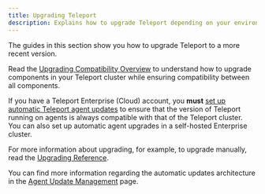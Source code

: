 ```yaml
---
title: Upgrading Teleport
description: Explains how to upgrade Teleport depending on your environment and edition.
---
```


The guides in this section show you how to upgrade Teleport to a more recent
version.

Read the [Upgrading Compatibility Overview](./upgrading/overview.mdx) to
understand how to upgrade components in your Teleport cluster while ensuring
compatibility between all components.

If you have a Teleport Enterprise (Cloud) account, you **must** [set up automatic
Teleport agent updates](./upgrading/automatic-agent-updates.mdx) to ensure that
the version of Teleport running on agents is always compatible with that of the
Teleport cluster. You can also set up automatic agent upgrades in a self-hosted
Enterprise cluster.

For more information about upgrading, for example, to upgrade manually, read the
[Upgrading Reference](upgrading/upgrading-reference.mdx).

You can find more information regarding the automatic updates architecture in the
[Agent Update Management](reference/architecture/agent-update-management.mdx) page.
